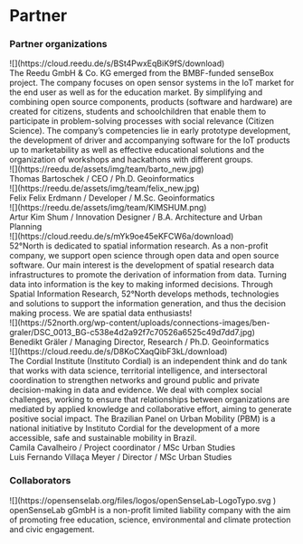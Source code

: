 # Partner

### Partner organizations

<div className="max-w-sm">
![](https://cloud.reedu.de/s/BSt4PwxEqBiK9fS/download)
</div>
The Reedu GmbH & Co. KG emerged from the BMBF-funded senseBox project. The company focuses on open sensor systems in the IoT market for the end user as well as for the education market. By simplifying and combining open source components, products (software and hardware) are created for citizens, students and schoolchildren that enable them to participate in problem-solving processes with social relevance (Citizen Science). The company’s competencies lie in early prototype development, the development of driver and accompanying software for the IoT products up to marketability as well as effective educational solutions and the organization of workshops and hackathons with different groups.

<div className="flex gap-2 items-center">
    <div className="w-48">
![](https://reedu.de/assets/img/team/barto_new.jpg)
    </div>
    Thomas Bartoschek / CEO / Ph.D. Geoinformatics
</div>
<div className="flex gap-2 items-center">
    <div className="w-48">
![](https://reedu.de/assets/img/team/felix_new.jpg)
    </div>
   Felix Felix Erdmann / Developer / M.Sc. Geoinformatics
</div>
<div className="flex gap-2 items-center">
    <div className="w-48">
![](https://reedu.de/assets/img/team/KIMSHUM.png)
    </div>
    Artur Kim Shum / Innovation Designer / B.A. Architecture and Urban Planning
</div>

<div className="max-w-sm mt-4">
![](https://cloud.reedu.de/s/mYk9oe45eKFCW6a/download)
</div>
52°North is dedicated to spatial information research. As a non-profit company, we support open science through open data and open source software. Our main interest is the development of spatial research data infrastructures to promote the derivation of information from data.
Turning data into information is the key to making informed decisions. Through Spatial Information Research, 52°North develops methods, technologies and solutions to support the information generation, and thus the decision making process. We are spatial data enthusiasts!

<div className="flex gap-2 items-center">
    <div className="w-48">
![](https://52north.org/wp-content/uploads/connections-images/ben-graler/DSC_0013_BG-c538e4d2a92f7c70526a6525c49d7dd7.jpg)
    </div>
    Benedikt Gräler / Managing Director, Research / Ph.D. Geoinformatics
</div>


<div className="max-w-sm mt-4">
![](https://cloud.reedu.de/s/D8KoCXaqQibF3kL/download)
</div>
The Cordial Institute (Instituto Cordial) is an independent think and do tank that works with data science, territorial intelligence, and intersectoral coordination to strengthen networks and ground public and private decision-making in data and evidence. We deal with complex social challenges, working to ensure that relationships between organizations are mediated by applied knowledge and collaborative effort, aiming to generate positive social impact. The Brazilian Panel on Urban Mobility (PBM) is a national initiative by Instituto Cordial for the development of a more accessible, safe and sustainable mobility in Brazil.

<div className="flex gap-2 items-center">
    <div className="w-48 aspect-video flex items-center justify-center">
        <User2Icon className="h-full" />
    </div>
    Camila Cavalheiro /  Project coordinator / MSc Urban Studies
</div>

<div className="flex gap-2 items-center">
   <div className="w-48 aspect-video flex items-center justify-center">
        <User2Icon className="h-full" />
    </div>
    Luis Fernando Villaça Meyer / Director / MSc Urban Studies
</div>


### Collaborators

<div className="max-w-sm mt-4">
![](https://opensenselab.org/files/logos/openSenseLab-LogoTypo.svg
)
</div>
openSenseLab gGmbH is a non-profit limited liability company with the aim of promoting free education, science, environmental and climate protection and civic engagement.





